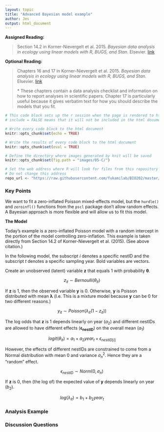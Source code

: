 ```yaml
---
layout: topic
title: "Advanced Bayesian model example"
author: Jes
output: html_document
---
```


**Assigned Reading:**

> Section 14.2 in Korner-Nievergelt et al. 2015. *Bayesian data analysis in ecology using linear models with R, BUGS, and Stan.* Elsevier. [link](http://www.sciencedirect.com/science/book/9780128013700) 

**Optional Reading:**

> Chapters 16 and 17 in Korner-Nievergelt et al. 2015. *Bayesian data analysis in ecology using linear models with R, BUGS, and Stan.* Elsevier. [link](http://www.sciencedirect.com/science/book/9780128013700)
>
> \* These chapters contain a data analysis checklist and information on how to report analyses in scientific papers. Chapter 17 is particularly useful because it gives verbatim text for how you should describe the models that you fit.

```r
# This code block sets up the r session when the page is rendered to html
# include = FALSE means that it will not be included in the html document

# Write every code block to the html document 
knitr::opts_chunk$set(echo = TRUE)

# Write the results of every code block to the html document 
knitr::opts_chunk$set(eval = TRUE)

# Define the directory where images generated by knit will be saved
knitr::opts_chunk$set(fig.path = "images/05-C/")

# Set the web address where R will look for files from this repository
# Do not change this address
repo_url <- "https://raw.githubusercontent.com/fukamilab/BIO202/master/"
```

### Key Points

We want to fit a zero-inflated Poisson mixed-effects model, but the `hurdle()` and `zeroinfl()` functions from the `pscl` package don't allow random effects. A Bayesian approach is more flexible and will allow us to fit this model.

**The Model**

Today's example is a zero-inflated Poisson model with a random intercept in the portion of the model controlling zero-inflation. This example is taken directly from Section 14.2 of Korner-Nievergelt et al. (2015). (See above citation.) 

In the following model, the subscript $i$ denotes a specific nestID and the subscript $t$ denotes a specific sampling year. Bold variables are vectors.


Create an unobserved (latent) variable $\mathbf{z}$ that equals 1 with probability $\boldsymbol{\theta}$.

$$z_{it} \sim Bernoulli(\theta_{it})$$

If $\mathbf{z}$ is 1, then the observed variable $\mathbf{y}$ is 0. Otherwise, $\mathbf{y}$ is Poisson distributed with mean $\boldsymbol{\lambda}$ (I.e. This is a mixture model because $\mathbf{y}$ can be 0 for two different reasons.)

$$y_{it} \sim Poisson(\lambda_{it}(1 - z_{it}))$$

The log odds that $\mathbf{z}$ is 1 depends linearly on year ($a_2$) and different nestIDs are allowed to have different effects ($\boldsymbol{\epsilon_{nestID}}$) on the overall mean ($a_1$) 

$$logit(\theta_{it}) = a_1 + a_2 year_t + \epsilon_{nestID[i]}$$

However, the effects of different nestIDs are constrained to come from a Normal distribution with mean $0$ and variance $\sigma_n^2$. Hence they are a "random" effect.

$$\epsilon_{nestID} \sim Norm(0, \sigma_n)$$

If $\mathbf{z}$ is $0$, then (the log of) the expected value of $\mathbf{y}$ depends linearly on year ($b_2$).

$$log(\lambda_{it}) = b_1 + b_2 year_t$$









### Analysis Example



### Discussion Questions





